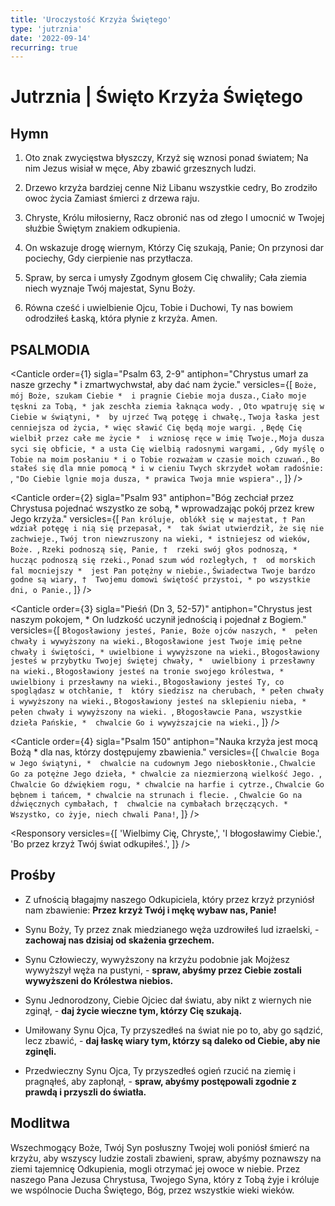 ```yaml
---
title: 'Uroczystość Krzyża Świętego'
type: 'jutrznia'
date: '2022-09-14'
recurring: true
---
```


# Jutrznia | Święto Krzyża Świętego

<OpeningVersicle />

## Hymn

1. Oto znak zwycięstwa błyszczy,
   Krzyż się wznosi ponad światem;
   Na nim Jezus wisiał w męce,
   Aby zbawić grzesznych ludzi.

2. Drzewo krzyża bardziej cenne
   Niż Libanu wszystkie cedry,
   Bo zrodziło owoc życia
   Zamiast śmierci z drzewa raju.

3. Chryste, Królu miłosierny,
   Racz obronić nas od złego
   I umocnić w Twojej służbie
   Świętym znakiem odkupienia.

4. On wskazuje drogę wiernym,
   Którzy Cię szukają, Panie;
   On przynosi dar pociechy,
   Gdy cierpienie nas przytłacza.

5. Spraw, by serca i umysły
   Zgodnym głosem Cię chwaliły;
   Cała ziemia niech wyznaje
   Twój majestat, Synu Boży.

6. Równa cześć i uwielbienie
   Ojcu, Tobie i Duchowi,
   Ty nas bowiem odrodziłeś
   Łaską, która płynie z krzyża. Amen.

## PSALMODIA

<Canticle
  order={1}
  sigla="Psalm 63, 2-9"
  antiphon="Chrystus umarł za nasze grzechy * i zmartwychwstał, aby dać nam życie."
  versicles={[
    `Boże, mój Boże, szukam Ciebie * 
i pragnie Ciebie moja dusza.`,
    `Ciało moje tęskni za Tobą, *
jak zeschła ziemia łaknąca wody. `,
    `Oto wpatruję się w Ciebie w świątyni, * 
by ujrzeć Twą potęgę i chwałę.`,
    `Twoja łaska jest cenniejsza od życia, *
więc sławić Cię będą moje wargi. `,
    `Będę Cię wielbił przez całe me życie * 
i wzniosę ręce w imię Twoje.`,
    `Moja dusza syci się obficie, *
a usta Cię wielbią radosnymi wargami, `,
    `Gdy myślę o Tobie na moim posłaniu *
i o Tobie rozważam w czasie moich czuwań.`,
    `Bo stałeś się dla mnie pomocą *
i w cieniu Twych skrzydeł wołam radośnie: `,
    `"Do Ciebie lgnie moja dusza, *
prawica Twoja mnie wspiera".`,
  ]}
/>

<Canticle
  order={2}
  sigla="Psalm 93"
  antiphon="Bóg zechciał przez Chrystusa pojednać wszystko ze sobą, * wprowadzając pokój przez krew Jego krzyża."
  versicles={[
    `Pan króluje, oblókł się w majestat, †
Pan wdział potęgę i nią się przepasał, * 
tak świat utwierdził, że się nie zachwieje.`,
    `Twój tron niewzruszony na wieki, *
istniejesz od wieków, Boże. `,
    `Rzeki podnoszą się, Panie, † 
rzeki swój głos podnoszą, * 
hucząc podnoszą się rzeki.`,
    `Ponad szum wód rozległych, † 
od morskich fal mocniejszy * 
jest Pan potężny w niebie.`,
    `Świadectwa Twoje bardzo godne są wiary, † 
Twojemu domowi świętość przystoi, *
po wszystkie dni, o Panie.`,
  ]}
/>

<Canticle
  order={3}
  sigla="Pieśń (Dn 3, 52-57)"
  antiphon="Chrystus jest naszym pokojem, * On ludzkość uczynił jednością i pojednał z Bogiem."
  versicles={[
    `Błogosławiony jesteś, Panie, Boże ojców naszych, * 
pełen chwały i wywyższony na wieki.`,
    `Błogosławione jest Twoje imię pełne chwały i świętości, *
uwielbione i wywyższone na wieki.`,
    `Błogosławiony jesteś w przybytku Twojej świętej chwały, * 
uwielbiony i przesławny na wieki.`,
    `Błogosławiony jesteś na tronie swojego królestwa, *
uwielbiony i przesławny na wieki.`,
    `Błogosławiony jesteś Ty, co spoglądasz w otchłanie, † 
który siedzisz na cherubach, *
pełen chwały i wywyższony na wieki.`,
    `Błogosławiony jesteś na sklepieniu nieba, *
pełen chwały i wywyższony na wieki. `,
    `Błogosławcie Pana, wszystkie dzieła Pańskie, * 
chwalcie Go i wywyższajcie na wieki.`,
  ]}
/>

<Canticle
  order={4}
  sigla="Psalm 150"
  antiphon="Nauka krzyża jest mocą Bożą * dla nas, którzy dostępujemy zbawienia."
  versicles={[
    `Chwalcie Boga w Jego świątyni, * 
chwalcie na cudownym Jego nieboskłonie.`,
    `Chwalcie Go za potężne Jego dzieła, *
chwalcie za niezmierzoną wielkość Jego. `,
    `Chwalcie Go dźwiękiem rogu, *
chwalcie na harfie i cytrze.`,
    `Chwalcie Go bębnem i tańcem, *
chwalcie na strunach i flecie. `,
    `Chwalcie Go na dźwięcznych cymbałach, † 
chwalcie na cymbałach brzęczących. * 
Wszystko, co żyje, niech chwali Pana!`,
  ]}
/>

<Passage
  sigla="Hbr 2, 9-10"
  passage="Widzimy Jezusa, który mało od aniołów był pomniejszony, chwałą i czcią ukoronowanego za cierpienia śmierci, iż z łaski Bożej za wszystkich zaznał śmierci. Przystało bowiem Temu, dla którego wszystko i przez którego wszystko, który wiele swoich dzieci do chwały doprowadza, aby przewodnika ich zbawienia udoskonalił przez cierpienie."
/>

<Responsory
  versicles={[
    'Wielbimy Cię, Chryste,',
    'I błogosławimy Ciebie.',
    'Bo przez krzyż Twój świat odkupiłeś.',
  ]}
/>

<Benedictus antiphon="Podniesie Pan znak dla narodów * i w jedno zgromadzi rozproszone dzieci Boże." />

## Prośby

- Z ufnością błagajmy naszego Odkupiciela, który przez krzyż przyniósł nam zbawienie: **Przez krzyż Twój i mękę wybaw nas, Panie!**

- Synu Boży, Ty przez znak miedzianego węża uzdrowiłeś lud izraelski, - **zachowaj nas dzisiaj od skażenia grzechem.**

- Synu Człowieczy, wywyższony na krzyżu podobnie jak Mojżesz wywyższył węża na pustyni, - **spraw, abyśmy przez Ciebie zostali wywyższeni do Królestwa niebios.**

- Synu Jednorodzony, Ciebie Ojciec dał światu, aby nikt z wiernych nie zginął, - **daj życie wieczne tym, którzy Cię szukają.**

- Umiłowany Synu Ojca, Ty przyszedłeś na świat nie po to, aby go sądzić, lecz zbawić, - **daj łaskę wiary tym, którzy są daleko od Ciebie, aby nie zginęli.**

- Przedwieczny Synu Ojca, Ty przyszedłeś ogień rzucić na ziemię i pragnąłeś, aby zapłonął, - **spraw, abyśmy postępowali zgodnie z prawdą i przyszli do światła.**

<CustomIntercessions type="lauds" />

<KyrieEleison />

<LordsPrayer />

## Modlitwa

Wszechmogący Boże, Twój Syn posłuszny Twojej woli poniósł śmierć na krzyżu, aby wszyscy ludzie zostali zbawieni, spraw, abyśmy poznawszy na ziemi tajemnicę Odkupienia, mogli otrzymać jej owoce w niebie. Przez naszego Pana Jezusa Chrystusa, Twojego Syna, który z Tobą żyje i króluje we wspólnocie Ducha Świętego, Bóg, przez wszystkie wieki wieków.

<Amen />

<BlessingAndConcludingVersicle />
